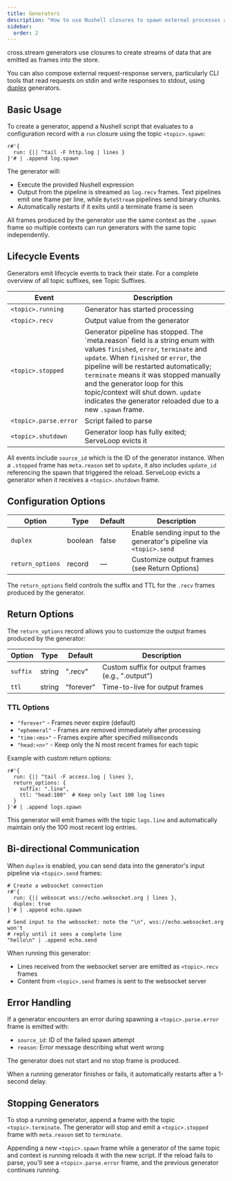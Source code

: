 ```yaml
---
title: Generators
description: "How to use Nushell closures to spawn external processes and stream their output into cross.stream, with optional duplex communication and lifecycle events"
sidebar:
  order: 2
---
```



cross.stream generators use <Link to="nu" /> closures to create streams of data
that are emitted as frames into the store.

You can also compose external request-response servers, particularly CLI tools that read requests on stdin and write responses to stdout, using [duplex](#bi-directional-communication) generators.

## Basic Usage

To create a generator, append a Nushell script that evaluates to a configuration
record with a `run` closure using the topic `<topic>.spawn`:

```nushell
r#'{
  run: {|| ^tail -F http.log | lines }
}'# | .append log.spawn
```

The generator will:

- Execute the provided Nushell expression
- Output from the pipeline is streamed as `log.recv` frames. Text pipelines emit
  one frame per line, while `ByteStream` pipelines send binary chunks.
- Automatically restarts if it exits until a terminate frame is seen

All frames produced by the generator use the same context as the `.spawn` frame
so multiple contexts can run generators with the same topic independently.

## Lifecycle Events

Generators emit lifecycle events to track their state. For a complete overview of all topic suffixes, see <Link to="/reference/topic-suffixes/">Topic Suffixes</Link>.

| Event                 | Description                             |
| --------------------- | --------------------------------------- |
| `<topic>.running`     | Generator has started processing        |
| `<topic>.recv`        | Output value from the generator         |
| `<topic>.stopped` | Generator pipeline has stopped. The \`meta.reason\` field is a string enum with values `finished`, `error`, `terminate` and `update`. When `finished` or `error`, the pipeline will be restarted automatically; `terminate` means it was stopped manually and the generator loop for this topic/context will shut down. `update` indicates the generator reloaded due to a new `.spawn` frame. |
| `<topic>.parse.error` | Script failed to parse |
| `<topic>.shutdown` | Generator loop has fully exited; ServeLoop evicts it |

All events include `source_id` which is the ID of the generator instance. When a `.stopped` frame has `meta.reason` set to `update`, it also includes `update_id` referencing the spawn that triggered the reload. ServeLoop evicts a generator when it receives a `<topic>.shutdown` frame.

## Configuration Options

| Option   | Type    | Default | Description                                                         |
| -------- | ------- | ------- | ------------------------------------------------------------------- |
| `duplex` | boolean | false   | Enable sending input to the generator's pipeline via `<topic>.send` |
| `return_options` | record | — | Customize output frames (see Return Options) |

The `return_options` field controls the suffix and TTL for the `.recv` frames produced by the generator.

## Return Options

The `return_options` record allows you to customize the output frames produced by the generator:

| Option   | Type   | Default   | Description                                           |
| -------- | ------ | --------- | ----------------------------------------------------- |
| `suffix` | string | ".recv"   | Custom suffix for output frames (e.g., ".output")    |
| `ttl`    | string | "forever" | Time-to-live for output frames                        |

### TTL Options

- `"forever"` - Frames never expire (default)
- `"ephemeral"` - Frames are removed immediately after processing
- `"time:<ms>"` - Frames expire after specified milliseconds
- `"head:<n>"` - Keep only the N most recent frames for each topic

Example with custom return options:

```nushell
r#'{
  run: {|| ^tail -F access.log | lines },
  return_options: {
    suffix: ".line",
    ttl: "head:100"  # Keep only last 100 log lines
  }
}'# | .append logs.spawn
```

This generator will emit frames with the topic `logs.line` and automatically maintain only the 100 most recent log entries.

## Bi-directional Communication

When `duplex` is enabled, you can send data into the generator's input pipeline
via `<topic>.send` frames:

```nushell
# Create a websocket connection
r#'{
  run: {|| websocat wss://echo.websocket.org | lines },
  duplex: true
}'# | .append echo.spawn

# Send input to the websocket: note the "\n", wss://echo.websocket.org won't
# reply until it sees a complete line
"hello\n" | .append echo.send
```

When running this generator:

- Lines received from the websocket server are emitted as `<topic>.recv` frames
- Content from `<topic>.send` frames is sent to the websocket server

## Error Handling

If a generator encounters an error during spawning a `<topic>.parse.error` frame
is emitted with:

- `source_id`: ID of the failed spawn attempt
- `reason`: Error message describing what went wrong

The generator does not start and no stop frame is produced.

When a running generator finishes or fails, it automatically restarts after a 1-second delay.

## Stopping Generators

To stop a running generator, append a frame with the topic `<topic>.terminate`.
The generator will stop and emit a `<topic>.stopped` frame with `meta.reason` set to
`terminate`.

Appending a new `<topic>.spawn` frame while a generator of the same topic and
context is running reloads it with the new script. If the reload fails to parse,
you'll see a `<topic>.parse.error` frame, and the previous generator continues
running.
